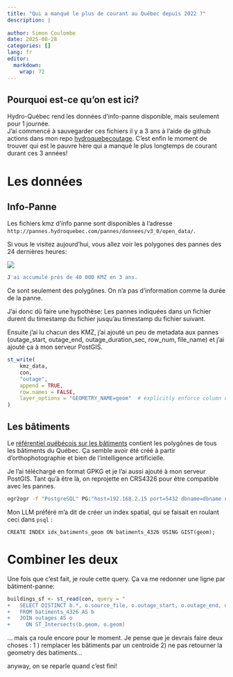 ```yaml
---
title: "Qui a manqué le plus de courant au Québec depuis 2022 ?"
description: |
  
author: Simon Coulombe
date: 2025-08-28
categories: []
lang: fr
editor: 
  markdown: 
    wrap: 72
---
```


::: callout-tip
## Pourquoi est-ce qu'on est ici?

Hydro-Québec rend les données d'info-panne disponible, mais seulement
pour 1 journée.\
J'ai commencé à sauvegarder ces fichiers il y a 3 ans à l'aide de github
actions dans mon repo
[hydroquebecoutage](http://pannes.hydroquebec.com/pannes/donnees/v3_0/open_data/).
C'est enfin le moment de trouver qui est le pauvre hère qui a manqué le
plus longtemps de courant durant ces 3 années!
:::

# Les données

## Info-Panne

Les fichiers kmz d'info panne sont disponibles à l'adresse
`http://pannes.hydroquebec.com/pannes/donnees/v3_0/open_data/`.

Si vous le visitez aujourd'hui, vous allez voir les polygones des pannes
des 24 dernières heures:

![](images/clipboard-40312133.png)

``` sql
J'ai accumulé près de 40 000 KMZ en 3 ans.
```

Ce sont seulement des polygônes. On n'a pas d'information comme la durée
de la panne.

J'ai donc dû faire une hypothèse: Les pannes indiquées dans un fichier
durent du timestamp du fichier jusqu'au timestamp du fichier suivant.

Ensuite j'ai lu chacun des KMZ, j'ai ajouté un peu de metadata aux
pannes (outage_start, outage_end, outage_duration_sec, row_num,
file_name) et j'ai ajouté ça à mon serveur PostGIS.

``` r
st_write(
    kmz_data, 
    con, 
    "outage", 
    append = TRUE,  
    row.names = FALSE,
    layer_options = "GEOMETRY_NAME=geom"  # explicitly enforce column name
)
```

## Les bâtiments

Le [référentiel québécois sur les
bâtiments](https://www.donneesquebec.ca/recherche/dataset/referentiel_bati)
contient les polygônes de tous les bâtiments du Québec. Ça semble avoir
été créé à partir d'orthophotographie et bien de l'intelligence
artificielle.

Je l'ai téléchargé en format GPKG et je l'ai aussi ajouté à mon serveur
PostGIS. Tant qu'à être là, on reprojette en CRS4326 pour être
compatible avec les pannes.

``` bash
ogr2ogr -f "PostgreSQL" PG:"host=192.168.2.15 port=5432 dbname=dbname user=user password=password" "C:\Users\Simon\Downloads\RefBati_GPKG\Referentiel_batiment.gpkg" -nln batiments_4326 -overwrite -t_srs EPSG:4326 -lco GEOMETRY_NAME=geom -lco FID=id
```

Mon LLM préféré m'a dit de créer un index spatial, qui se faisait en
roulant ceci dans `psql` :

`CREATE INDEX idx_batiments_geom ON batiments_4326 USING GIST(geom);`

# Combiner les deux

Une fois que c'est fait, je roule cette query. Ça va me redonner une
ligne par bâtiment-panne:

``` R
buildings_sf <- st_read(con, query = "
+   SELECT DISTINCT b.*, o.source_file, o.outage_start, o.outage_end, o.outage_duration_sec
+   FROM batiments_4326 AS b
+   JOIN outages AS o
+     ON ST_Intersects(b.geom, o.geom)
```

... mais ça roule encore pour le moment.
Je pense que je devrais faire deux choses :
1 ) remplacer les bâtiments par un centroide
2) ne pas retourner la geometry des batiments...    


anyway, on se reparle quand c'est fini!


